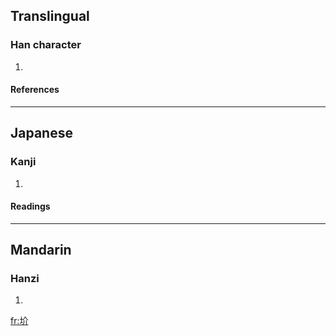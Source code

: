 ==Translingual==
===Han character===
{{Han char|rn=32|rad=土|as=04|sn=7|four=|canj=土人中中 (GOLL)}}
# {{defn|Han}}
====References====
{{Han ref|kx=0224.230|dkj=04907|dj=0459.110|hdz=10423.110|uh=573F|ud=22335}}
----
==Japanese==
===Kanji===
{{ja-kanji|grade=|rs=土04}}
# {{defn|Japanese}} 
====Readings====
{{ja-readings|on=[[かつ]] (katsu), [[けち]] (kechi)|kun=[[あか]] (aka), [[ちり]] (chiri)}}
----
==Mandarin==
===Hanzi===
{{cmn-hanzi|pin=[[jiá]] ([[jia2]]), [[xùn]] ([[xun4]])|wg=chia<sup>2</sup>, hsün<sup>4</sup>}}
# {{defn|Mandarin}}

[[fr:圿]]